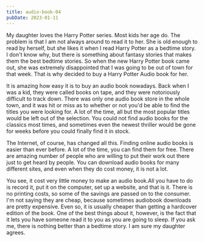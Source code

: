 ```yaml
---
title: audio-book-04
pubDate: 2023-01-11
---
```


My daughter loves the Harry Potter series. Most kids her age do. The problem is that I am not always around to read it to her. She is old enough to read by herself, but she likes it when I read Harry Potter as a bedtime story. I don't know why, but there is something about fantasy stories that makes them the best bedtime stories. So when the new Harry Potter book came out, she was extremely disappointed that I was going to be out of town for that week. That is why decided to buy a Harry Potter Audio book for her.

It is amazing how easy it is to buy an audio book nowadays. Back when I was a kid, they were called books on tape, and they were notoriously difficult to track down. There was only one audio book store in the whole town, and it was hit or miss as to whether or not you'd be able to find the titles you were looking for. A lot of the time, all but the most popular titles would be left out of the selection. You could not find audio books for the classics most times, and sometimes even the newest thriller would be gone for weeks before you could finally find it in stock.

The Internet, of course, has changed all this. Finding online audio books is easier than ever before. A lot of the time, you can find them for free. There are amazing number of people who are willing to put their work out there just to get heard by people. You can download audio books for many different sites, and even when they do cost money, it is not a lot. 

You see, it cost very little money to make an audio book.All you have to do is record it, put it on the computer, set up a website, and that is it. There is no printing costs, so some of the savings are passed on to the consumer. I'm not saying they are cheap, because sometimes audiobook downloads are pretty expensive. Even so, it is usually cheaper than getting a hardcover edition of the book. One of the best things about it, however, is the fact that it lets you have someone read it to you as you are going to sleep. If you ask me, there is nothing better than a bedtime story. I am sure my daughter agrees.